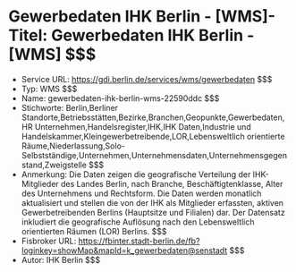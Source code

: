 # Gewerbedaten IHK Berlin - [WMS]- Titel: Gewerbedaten IHK Berlin - [WMS] $$$
- Service URL: https://gdi.berlin.de/services/wms/gewerbedaten $$$
- Typ: WMS $$$
- Name: gewerbedaten-ihk-berlin-wms-22590ddc $$$
- Stichworte: Berlin,Berliner Standorte,Betriebsstätten,Bezirke,Branchen,Geopunkte,Gewerbedaten,HR Unternehmen,Handelsregister,IHK,IHK Daten,Industrie und Handelskammer,Kleingewerbetreibende,LOR,Lebensweltlich orientierte Räume,Niederlassung,Solo-Selbstständige,Unternehmen,Unternehmensdaten,Unternehmensgegenstand,Zweigstelle $$$
- Anmerkung: Die Daten zeigen die geografische Verteilung der IHK-Mitglieder des Landes Berlin, nach Branche, Beschäftigtenklasse, Alter des Unternehmens und Rechtsform. Die Daten werden monatlich aktualisiert und stellen die von der IHK als Mitglieder erfassten, aktiven Gewerbetreibenden Berlins (Hauptsitze und Filialen) dar. Der Datensatz inkludiert die geografische Auflösung nach den Lebensweltlich orientierten Räumen (LOR) Berlins. $$$
- Fisbroker URL: https://fbinter.stadt-berlin.de/fb?loginkey=showMap&mapId=k_gewerbedaten@senstadt $$$
- Autor: IHK Berlin $$$
